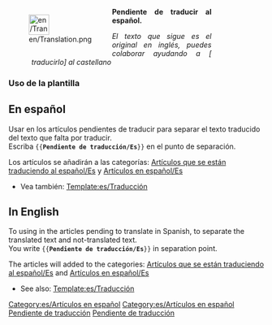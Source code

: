 <noinclude></noinclude>
<div style="width: 400px; margin: .5cm 0; clear: both"><div style="float: left">[[File:en/Translation.png|40px|left]]</div>
<div class="plainlinks" style="margin-left: 1.2cm; text-align: justify"><p style="border-bottom: 1px solid #8888aa">'''Pendiente de traducir al español.'''</p>
<p style="font-size: 90%">''El texto que sigue es el original en inglés, puedes colaborar ayudando a [{{fullurl:{{FULLPAGENAME}}|action=edit}} traducirlo] al castellano''</p></div></div>
<includeonly>{{{1|[[Category:es/Artículos que se están traduciendo al español]]}}}[[Category:es/Artículos en español]]</includeonly>

<noinclude>
===Uso de la plantilla===
==En español==
Usar en los artículos pendientes de traducir para separar el texto traducido del texto que falta por traducir.<br/>
Escriba <code><nowiki>{{</nowiki>'''Pendiente de traducción/Es'''<nowiki>}}</nowiki></code> en el punto de separación.

Los artículos se añadirán a las categorías: [[:Category:es/Artículos que se están traduciendo al español|Artículos que se están traduciendo al español/Es]] y [[:Category:es/Artículos en español|Artículos en español/Es]]

* Vea también: [[Template:es/Traducción]]

==In English==
To using in the articles pending to translate in Spanish, to separate the translated text and not-translated text.<br/>
You write <code><nowiki>{{</nowiki>'''Pendiente de traducción/Es'''<nowiki>}}</nowiki></code> in separation point.

The articles will added to the categories: [[:Category:es/Artículos que se están traduciendo al español|Artículos que se están traduciendo al español/Es]] and [[:Category:es/Artículos en español|Artículos en español/Es]]

*See also: [[Template:es/Traducción]]

[[Category:es/Artículos en español]][[Category:es/Cajas de mensajes|Pendiente de traducción]][[Category:es/Plantillas|Pendiente de traducción]]
</noinclude>